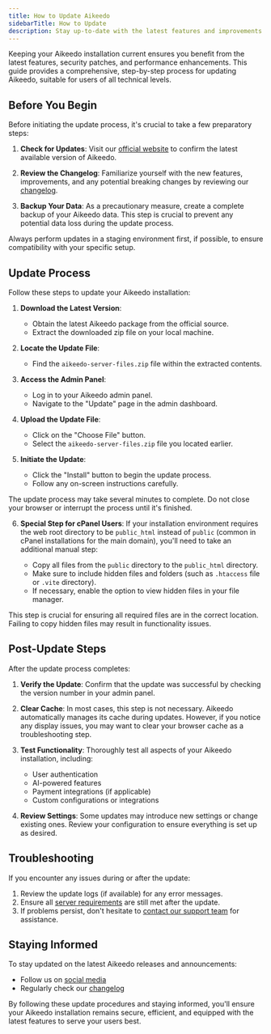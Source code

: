 ```yaml
---
title: How to Update Aikeedo
sidebarTitle: How to Update
description: Stay up-to-date with the latest features and improvements by following our straightforward update instructions for each new version of Aikeedo.
---
```


Keeping your Aikeedo installation current ensures you benefit from the latest features, security patches, and performance enhancements. This guide provides a comprehensive, step-by-step process for updating Aikeedo, suitable for users of all technical levels.

## Before You Begin

Before initiating the update process, it's crucial to take a few preparatory steps:

1. **Check for Updates**: Visit our [official website](https://aikeedo.com) to confirm the latest available version of Aikeedo.

2. **Review the Changelog**: Familiarize yourself with the new features, improvements, and any potential breaking changes by reviewing our [changelog](https://aikeedo.com/changelog/).

3. **Backup Your Data**: As a precautionary measure, create a complete backup of your Aikeedo data. This step is crucial to prevent any potential data loss during the update process.

<Note>
  Always perform updates in a staging environment first, if possible, to ensure compatibility with your specific setup.
</Note>

## Update Process

Follow these steps to update your Aikeedo installation:

1. **Download the Latest Version**:
   - Obtain the latest Aikeedo package from the official source.
   - Extract the downloaded zip file on your local machine.

2. **Locate the Update File**:
   - Find the `aikeedo-server-files.zip` file within the extracted contents.

3. **Access the Admin Panel**:
   - Log in to your Aikeedo admin panel.
   - Navigate to the "Update" page in the admin dashboard.

4. **Upload the Update File**:
   - Click on the "Choose File" button.
   - Select the `aikeedo-server-files.zip` file you located earlier.

5. **Initiate the Update**:
   - Click the "Install" button to begin the update process.
   - Follow any on-screen instructions carefully.

<Warning>
  The update process may take several minutes to complete. Do not close your browser or interrupt the process until it's finished.
</Warning>

6. **Special Step for cPanel Users**:
   If your installation environment requires the web root directory to be `public_html` instead of `public` (common in cPanel installations for the main domain), you'll need to take an additional manual step:

   - Copy all files from the `public` directory to the `public_html` directory.
   - Make sure to include hidden files and folders (such as `.htaccess` file or `.vite` directory).
   - If necessary, enable the option to view hidden files in your file manager.

<Note>
  This step is crucial for ensuring all required files are in the correct location. Failing to copy hidden files may result in functionality issues.
</Note>

## Post-Update Steps

After the update process completes:

1. **Verify the Update**: Confirm that the update was successful by checking the version number in your admin panel.

2. **Clear Cache**: In most cases, this step is not necessary. Aikeedo automatically manages its cache during updates. However, if you notice any display issues, you may want to clear your browser cache as a troubleshooting step.

3. **Test Functionality**: Thoroughly test all aspects of your Aikeedo installation, including:
   - User authentication
   - AI-powered features
   - Payment integrations (if applicable)
   - Custom configurations or integrations

4. **Review Settings**: Some updates may introduce new settings or change existing ones. Review your configuration to ensure everything is set up as desired.

## Troubleshooting

If you encounter any issues during or after the update:

1. Review the update logs (if available) for any error messages.
2. Ensure all [server requirements](/get-started/server-requirements) are still met after the update.
3. If problems persist, don't hesitate to [contact our support team](mailto:support@aikeedo.com) for assistance.

## Staying Informed

To stay updated on the latest Aikeedo releases and announcements:

- Follow us on [social media](https://x.com/heyaikeedo)
- Regularly check our [changelog](https://aikeedo.com/changelog/)

By following these update procedures and staying informed, you'll ensure your Aikeedo installation remains secure, efficient, and equipped with the latest features to serve your users best.
